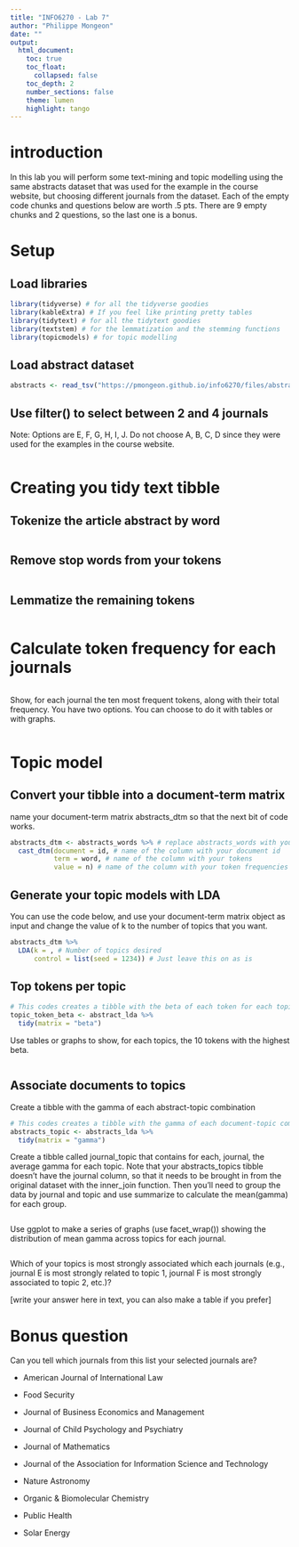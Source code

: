 ```yaml
---
title: "INFO6270 - Lab 7"
author: "Philippe Mongeon"
date: ""
output: 
  html_document:
    toc: true 
    toc_float:       
      collapsed: false
    toc_depth: 2
    number_sections: false 
    theme: lumen
    highlight: tango
---
```


# introduction

In this lab you will perform some text-mining and topic modelling using the same abstracts dataset that was used for the example in the course website, but choosing different journals from the dataset. Each of the empty code chunks and questions below are worth .5 pts. There are 9 empty chunks and 2 questions, so the last one is a bonus.

# Setup

## Load libraries

```r
library(tidyverse) # for all the tidyverse goodies
library(kableExtra) # If you feel like printing pretty tables
library(tidytext) # for all the tidytext goodies
library(textstem) # for the lemmatization and the stemming functions
library(topicmodels) # for topic modelling
```

## Load abstract dataset

```r
abstracts <- read_tsv("https://pmongeon.github.io/info6270/files/abstracts.txt")
```

## Use filter() to select between 2 and 4 journals

Note: Options are E, F, G, H, I, J. Do not choose A, B, C, D since they were used for the examples in the course website.

```r

```

# Creating you tidy text tibble

## Tokenize the article abstract by word

```r

```

## Remove stop words from your tokens

```r

```

## Lemmatize the remaining tokens

```r

```

# Calculate token frequency for each journals

```r

```

Show, for each journal the ten most frequent tokens, along with their total frequency. You have two options. You can choose to do it with tables or with graphs.

```r

```

# Topic model

## Convert your tibble into a document-term matrix

name your document-term matrix abstracts_dtm so that the next bit of code works.

```r
abstracts_dtm <- abstracts_words %>% # replace abstracts_words with your tibble.
  cast_dtm(document = id, # name of the column with your document id 
           term = word, # name of the column with your tokens
           value = n) # name of the column with your token frequencies
```

## Generate your topic models with LDA

You can use the code below, and use your document-term matrix object as input and change the value of k to the number of topics that you want.

```r
abstracts_dtm %>% 
  LDA(k = , # Number of topics desired
      control = list(seed = 1234)) # Just leave this on as is
```

## Top tokens per topic

```r
# This codes creates a tibble with the beta of each token for each topic
topic_token_beta <- abstract_lda %>% 
  tidy(matrix = "beta")
```

Use tables or graphs to show, for each topics, the 10 tokens with the highest beta.

```r

```

## Associate documents to topics

Create a tibble with the gamma of each abstract-topic combination

```r
# This codes creates a tibble with the gamma of each document-topic combination
abstracts_topic <- abstracts_lda %>% 
  tidy(matrix = "gamma")
```

Create a tibble called journal_topic that contains for each, journal, the average gamma for each topic. Note that your abstracts_topics tibble doesn't have the journal column, so that it needs to be brought in from the original dataset with the inner_join function. Then you'll need to group the data by journal and topic and use summarize to calculate the mean(gamma) for each group.

```r

```

Use ggplot to make a series of graphs (use facet_wrap()) showing the distribution of mean gamma across topics for each journal.

```r

```

Which of your topics is most strongly associated which each journals (e.g., journal E is most strongly related to topic 1, journal F is most strongly associated to topic 2, etc.)?

\[write your answer here in text, you can also make a table if you prefer\]

# Bonus question

Can you tell which journals from this list your selected journals are?

-   American Journal of International Law

-   Food Security

-   Journal of Business Economics and Management

-   Journal of Child Psychology and Psychiatry

-   Journal of Mathematics

-   Journal of the Association for Information Science and Technology

-   Nature Astronomy

-   Organic & Biomolecular Chemistry

-   Public Health

-   Solar Energy
